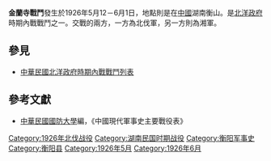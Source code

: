 {{Infobox Military Conflict|
campaign=|
image=|
caption=|
conflict=金蘭寺戰鬥|
date=1926年5月12－6月1日|
place=[[中國|中國]]湖南衡山|
result=唐生智與葉開鑫轉戰數月|
combatant1=北伐軍八軍|
combatant2=湘軍三師| 
commander1=唐生智、鐘祖培|
commander2=葉開鑫|
strength1=|
strength2=|
casualties1=|
casualties2=|
}}
'''金蘭寺戰鬥'''發生於1926年5月12－6月1日，地點則是在[[中國|中國]]湖南衡山。是[[北洋政府|北洋政府]]時期內戰戰鬥之一。交戰的兩方，一方為北伐軍，另一方則為湘軍。
==參見==
*[[中華民國北洋政府時期內戰戰鬥列表|中華民國北洋政府時期內戰戰鬥列表]]
==參考文獻==
*[[中華民國|中華民國]][[國防大學_(臺灣)|國防大學]]編，《中國現代軍事史主要戰役表》

[[Category:1926年北伐战役|Category:1926年北伐战役]]
[[Category:湖南民国时期战役|Category:湖南民国时期战役]]
[[Category:衡阳军事史|Category:衡阳军事史]]
[[Category:衡阳县|Category:衡阳县]]
[[Category:1926年5月|Category:1926年5月]]
[[Category:1926年6月|Category:1926年6月]]